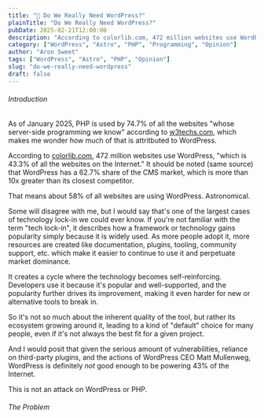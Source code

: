 ```yaml
---
title: "🔮 Do We Really Need WordPress?"
plainTitle: "Do We Really Need WordPress?"
pubDate: 2025-02-21T12:00:00
description: "According to colorlib.com, 472 million websites use WordPress, which is 43.3% of all the websites on the Internet. It should be noted (same source) that WordPress has a 62.7% share of the CMS market, which is more than 10x greater than its closest competitor."
category: ["WordPress", "Astro", "PHP", "Programming", "Opinion"]
author: "Aron Sweet"
tags: ["WordPress", "Astro", "PHP", "Opinion"]
slug: "do-we-really-need-wordpress"
draft: false
---
```


###### Introduction

As of January 2025, PHP is used by 74.7% of all the websites "whose server-side programming we know" according to [w3techs.com](https://w3techs.com/technologies/details/pl-php), which makes me wonder how much of that is attritbuted to WordPress.

According to [colorlib.com](https://colorlib.com/wp/wordpress-statistics/?utm_source=chatgpt.com), 472 million websites use WordPress, "which is 43.3% of all the websites on the Internet." It should be noted (same source) that WordPress has a 62.7% share of the CMS market, which is more than 10x greater than its closest competitor.

That means about 58% of all websites are using WordPress. Astronomical.

Some will disagree with me, but I would say that's one of the largest cases of technology lock-in we could ever know. If you're not familiar with the term "tech lock-in", it describes how a framework or technology gains popularity simply because it is widely used. As more people adopt it, more resources are created like documentation, plugins, tooling, community support, etc. which make it easier to continue to use it and perpetuate market dominance.

It creates a cycle where the technology becomes self-reinforcing. Developers use it because it's popular and well-supported, and the popularity further drives its improvement, making it even harder for new or alternative tools to break in.

So it's not so much about the inherent quality of the tool, but rather its ecosystem growing around it, leading to a kind of "default" choice for many people, even if it's not always the best fit for a given project.

And I would posit that given the serious amount of vulnerabilities, reliance on third-party plugins, and the actions of WordPress CEO Matt Mullenweg, WordPress is definitely _not_ good enough to be powering 43% of the Internet.

This is not an attack on WordPress or PHP.

###### The Problem
